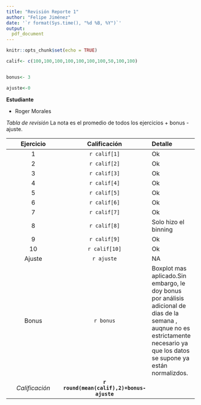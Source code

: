 ```yaml
---
title: "Revisión Reporte 1"
author: "Felipe Jiménez"
date: '`r format(Sys.time(), "%d %B, %Y")`'
output: 
  pdf_document
---
```

  
```r
knitr::opts_chunk$set(echo = TRUE)
```



```r

calif<- c(100,100,100,100,100,100,100,50,100,100)


bonus<- 3

ajuste<-0
```

**Estudiante**
  
- Roger Morales

*Tabla de revisión* La nota es el promedio de todos los ejercicios + bonus - ajuste.
  
  | Ejercicio      | Calificación | Detalle     |
  | :----:        |    :----:   |          :--- |
  | 1     | `r calif[1]`       | Ok |
  | 2 | `r calif[2]`      |Ok  |
  | 3  | `r calif[3]`    | Ok |
  | 4 | `r calif[4]`      | Ok  |
  | 5 | `r calif[5]`      | Ok  |
  | 6 | `r calif[6]`      | Ok |
  | 7 | `r calif[7]`      |Ok|
  | 8 | `r calif[8]`      | Solo hizo el binning|
  | 9 | `r calif[9]`      | Ok  |
  | 10 | `r calif[10]`      |Ok|
  | Ajuste  | `r ajuste `      | NA |
    | Bonus  | `r bonus `      |Boxplot mas aplicado.Sin embargo, le doy bonus por análisis adicional de dias de la semana , auqnue no es estrictamente necesario ya que los datos se supone ya están normalizdos.|
  | *Calificación*  | **`r round(mean(calif),2)+bonus-ajuste `**      |      |
  
  
  